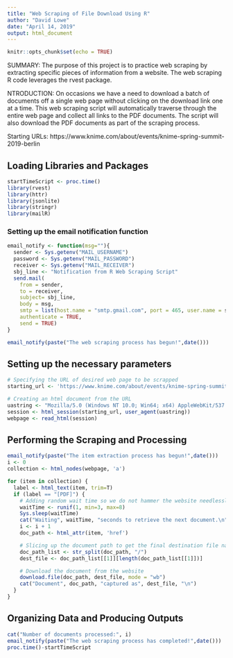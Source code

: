 ```yaml
---
title: "Web Scraping of File Download Using R"
author: "David Lowe"
date: "April 14, 2019"
output: html_document
---
```


```r
knitr::opts_chunk$set(echo = TRUE)
```

SUMMARY: The purpose of this project is to practice web scraping by extracting specific pieces of information from a website. The web scraping R code leverages the rvest package.

NTRODUCTION: On occasions we have a need to download a batch of documents off a single web page without clicking on the download link one at a time. This web scraping script will automatically traverse through the entire web page and collect all links to the PDF documents. The script will also download the PDF documents as part of the scraping process.

Starting URLs: https://www.knime.com/about/events/knime-spring-summit-2019-berlin

## Loading Libraries and Packages

```r
startTimeScript <- proc.time()
library(rvest)
library(httr)
library(jsonlite)
library(stringr)
library(mailR)
```

### Setting up the email notification function

```r
email_notify <- function(msg=""){
  sender <- Sys.getenv("MAIL_USERNAME")
  password <- Sys.getenv("MAIL_PASSWORD")
  receiver <- Sys.getenv("MAIL_RECEIVER")
  sbj_line <- "Notification from R Web Scraping Script"
  send.mail(
    from = sender,
    to = receiver,
    subject= sbj_line,
    body = msg,
    smtp = list(host.name = "smtp.gmail.com", port = 465, user.name = sender, passwd = password, ssl = TRUE),
    authenticate = TRUE,
    send = TRUE)
}
```

```r
email_notify(paste("The web scraping process has begun!",date()))
```

## Setting up the necessary parameters

```r
# Specifying the URL of desired web page to be scrapped
starting_url <- 'https://www.knime.com/about/events/knime-spring-summit-2019-berlin'

# Creating an html document from the URL
uastring <- "Mozilla/5.0 (Windows NT 10.0; Win64; x64) AppleWebKit/537.36 (KHTML, like Gecko) Chrome/71.0.3578.80 Safari/537.36"
session <- html_session(starting_url, user_agent(uastring))
webpage <- read_html(session)
```

## Performing the Scraping and Processing

```r
email_notify(paste("The item extraction process has begun!",date()))
i <- 0
collection <- html_nodes(webpage, 'a')

for (item in collection) {
  label <- html_text(item, trim=T)
  if (label == "[PDF]") {
    # Adding random wait time so we do not hammer the website needlessly
    waitTime <- runif(1, min=3, max=8)
    Sys.sleep(waitTime)
    cat("Waiting", waitTime, "seconds to retrieve the next document.\n")
    i <- i + 1
    doc_path <- html_attr(item, 'href')

    # Slicing up the document path to get the final destination file name
    doc_path_list <- str_split(doc_path, "/")
    dest_file <- doc_path_list[[1]][length(doc_path_list[[1]])]

    # Download the document from the website
    download.file(doc_path, dest_file, mode = "wb")
    cat("Document", doc_path, "captured as", dest_file, "\n")
  }
}
```

## Organizing Data and Producing Outputs

```r
cat("Number of documents processed:", i)
email_notify(paste("The web scraping process has completed!",date()))
proc.time()-startTimeScript
```